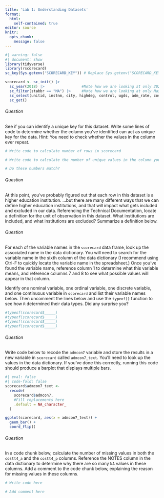 ```yaml
---
title: 'Lab 1: Understanding Datasets'
format:
  html:
    self-contained: true
editor: source
knitr:
  opts_chunk:
    message: false
---
```


```r
#| warning: false
#| document: show
library(tidyverse)
library(rscorecard)
sc_key(Sys.getenv("SCORECARD_KEY")) # Replace Sys.getenv("SCORECARD_KEY") here with your API Key in quotation marks

scorecard <- sc_init() |>
  sc_year(2018) |>                 #Note how we are looking at only 2021 data here!
  sc_filter(stabbr == "MA") |>     #Note how we are looking at only Massachusetts data here!
  sc_select(unitid, instnm, city, highdeg, control, ugds, adm_rate, costt4_a, costt4_p, pcip27, pctfloan, admcon7, wdraw_orig_yr2_rt, cdr3) |>
  sc_get()
```

###### Question

::: question
See if you can identify a unique key for this dataset. Write some lines of code to determine whether the column you've identified can act as unique key for the data. Hint: You need to check whether the values in the column ever repeat.
:::


```r
# Write code to calculate number of rows in scorecard

# Write code to calculate the number of unique values in the column you've identified as a unique key 

# Do these numbers match?
```

###### Question

::: question
At this point, you've probably figured out that each row in this dataset is a higher education institution. ...but there are many different ways that we can define higher education institutions, and that will impact what gets included and excluded in our data. Referencing the Technical Documentation, locate a definition for the unit of observation in this dataset. What institutions are included, and what institutions are excluded? Summarize a definition below.
:::


###### Question

::: question
For each of the variable names in the `scorecard` data frame, look up the associated name in the data dictionary. You will need to search for the variable name in the sixth column of the data dictionary (I recommend using Ctrl-F to quickly locate the variable name in the spreadsheet.) Once you've found the variable name, reference column 1 to determine what this variable means, and reference columns 7 and 8 to see what possible values will appear in that column.

Identify one nominal variable, one ordinal variable, one discrete variable, and one continuous variable in `scorecard` and list their variable names below. Then uncomment the lines below and use the `typeof()` function to see how `R` determined their data types. Did any surprise you?
:::


```r
#typeof(scorecard$_____)
#typeof(scorecard$_____)
#typeof(scorecard$_____)
#typeof(scorecard$_____)
```

###### Question

::: question
Write code below to recode the `admcon7` variable and store the results in a new variable in `scorecard` called `admcon7_text`. You'll need to look up the values in the data dictionary. If you've done this correctly, running this code should produce a barplot that displays multiple bars.
:::


```r
#| eval: false
#| code-fold: false
scorecard$admcon7_text <-
  recode(
    scorecard$admcon7, 
    #Fill replacements here
    .default = NA_character_
  )

ggplot(scorecard, aes(x = admcon7_text)) +
  geom_bar() +
  coord_flip()
```

###### Question

::: question
In a code chunk below, calculate the number of missing values in both the `costt4_a` and the `costt4_p` columns. Reference the NOTES column in the data dictionary to determine why there are so many `NA` values in these columns. Add a comment to the code chunk below, explaining the reason for missing values in these columns.
:::


```r
# Write code here

# Add comment here
```


